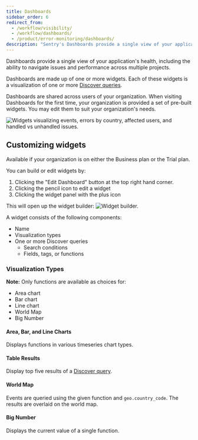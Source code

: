 ```yaml
---
title: Dashboards
sidebar_order: 6
redirect_from:
  - /workflow/visibility/
  - /workflow/dashboards/
  - /product/error-monitoring/dashboards/
description: "Sentry's Dashboards provide a single view of your application's health, including the ability to navigate issues and performance across multiple projects."
---
```


Dashboards provide a single view of your application's health, including the ability to navigate issues and performance across multiple projects.

Dashboards are made up of one or more widgets. Each of these widgets is a visualization of one or more [Discover queries](/product/discover-queries/).

Dashboards are shared across users of your organization. When visiting Dashboards for the first time, your organization is provided a set of pre-built widgets. You may edit them to suit your organization's needs.

![Widgets visualizing events, errors by country, affected users, and handled vs unhandled issues.](dashboard.png)

## Customizing widgets

<Alert title="Note" level="info">
  Available if your organization is on either the Business plan or the Trial plan.
</Alert>

You can build or edit widgets by:

1. Clicking the "Edit Dashboard" button at the top right hand corner.
2. Clicking the pencil icon to edit a widget
3. Clicking the widget panel with the plus icon

This will open up the widget builder:
![Widget builder.](widget_builder.png)

A widget consists of the following components:

- Name
- Visualization types
- One or more Discover queries
  - Search conditions
  - Fields, tags, or functions

### Visualization Types

**Note:** Only functions are available as choices for:

- Area chart
- Bar chart
- Line chart
- World Map
- Big Number

#### Area, Bar, and Line Charts

Displays functions in various timeseries chart types. 

#### Table Results

Display top five results of a [Discover query](/product/discover-queries/).

#### World Map

Events are queried using the given function and `geo.country_code`. The results are overlaid on the world map.

#### Big Number 

Displays the current value of a single function.
